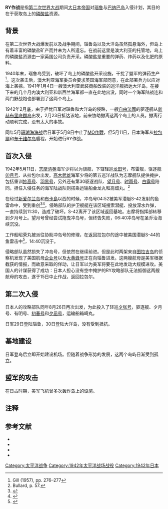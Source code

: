 {{multiple issues|
{{expand|time=2016-11-15T03:53:02+00:00}}
{{onesource|time=2016-11-15T03:53:02+00:00}}
}}
{{Infobox Military Conflict
|conflict=RY作战
|partof=[[第二次世界大戰|第二次世界大戰]][[太平洋戰爭|太平洋戰爭]]
|image=[[File:Coral_Sea.jpg|300px]]
|caption=珊瑚海地图，[[諾魯|諾魯]]（又译瑙鲁）岛和[[巴纳巴岛|大洋岛]]在地图右上角
|date=1942年4月
|place=[[珊瑚海|珊瑚海]]
|result=1942年5月15日暂停；<br/>1942年8月29-30日完成
|combatant1={{Flag|AUS}}<br/>{{Flag|USA|1912}}
|combatant2={{flag|Empire of Japan}}
|commander1=
|commander2=
|strength1=
}}
{{Campaignbox Pacific 1941}}
{{Campaignbox Pacific Ocean}}

'''RY作战'''是指[[第二次世界大战|第二次世界大战]]期间[[大日本帝国|大日本帝国]]对[[諾魯|瑙鲁]]与[[巴纳巴岛|巴纳巴岛]]入侵计划，其目的在于获取岛上的[[磷酸鹽|磷酸盐]]资源。

== 背景 ==
在第二次世界大战爆发前以及战争期间，瑙鲁岛以及大洋岛虽然孤悬海外，但岛上有着丰富的磷酸盐矿产而并未为人所遗忘。在战前这里是澳大利亚的托管地，岛上的磷酸盐资源由一家英国公司负责开采。磷酸盐是重要的弹药、炸药以及化肥的原料。

1940年末，瑙鲁岛受到{{link-en|德国对瑙鲁的攻击|German attacks on Nauru|德国辅助巡洋舰的炮击}}，破坏了岛上的磷酸盐开采设施，干扰了盟军的弹药生产<ref>Gill (1957), pp. 276–277</ref>。这次袭击后，澳大利亚海军委员会要求英国海军部同意，在此部署兵力以应对海上袭掠。1941年1月4日一艘澳大利亚武装商船改装的巡洋舰抵达大洋岛，在接下来的几个月内澳大利亚和新西兰海军都一直在此地出没，同时一个海军陆战连和两门野战炮也部署到了这两个岛上。

1942年2月底，由于担忧日军对瑙鲁和大洋岛的侵略，一艘[[自由法國|自由法國]]的驱逐舰从[[新赫布里底群島共管地|新赫布里底群岛]]出发，2月23日抵达该地，前来协助撤离这两个岛上的人员。撤离行动顺利完成，没有太大的事故。

同年5月[[珊瑚海海战|珊瑚海海战]]后日军于5月8日中止了[[MO作戰|MO作戰]]，但5月11日，日本海军从[[拉包爾|拉包爾]]和[[布干维尔岛|布干维尔岛]]启程，开始进行RY作战。

== 首次入侵 ==
1942年5月11日，[[志摩清英|志摩清英]]海军少将以{{link-ja|冲岛号布雷舰|沖島 (敷設艦)}}为旗舰，下辖轻巡[[龍田號輕巡洋艦|龙田号]]，布雷舰{{link-ja|津轻号布雷舰|津軽 (敷設艦)|津轻号}}，驱逐舰[[卯月号驱逐舰|卯月号]]、{{link-ja|夕月号驱逐舰|夕月 (駆逐艦)|夕月号}}从拉包尔出发。[[高木武雄|高木武雄]]海军少将的第五巡洋战队为志摩舰队提供掩护，包括重训[[妙高號重巡洋艦|妙高号]]、[[羽黑號重巡洋艦|羽黑号]]，另外还有第30驱逐战队{{link-ja|有明号驱逐舰|有明 (初春型駆逐艦)|有明号}}、[[望月号驱逐舰|望月号]]、[[時雨號驅逐艦|时雨号]]、[[白露号驱逐舰|白露号]]陪同。担任入侵任务的海军陆战队则搭乘运输船金龙丸和高畑丸。<ref>Bullard, p. 57.</ref>

在经过[[新爱尔兰岛|新爱尔兰岛]]和[[布卡島|布卡島]]以西的时候，冲岛号04:52被美军潜艇S-42发射的鱼雷命中，受到重创<ref>{{Cite web | title = Battle of the Coral Sea | work = Naval History & Heritage | publisher = US Navy | url = http://www.history.navy.mil/history/CoralSea.htm | accessdate = 6 June 2011 | archive-date = 2011-06-24 | archive-url = https://web.archive.org/web/20110624081224/http://www.history.navy.mil/history/CoralSea.htm | dead-url = no }}</ref><ref>{{Cite web | title = USN Ships USS S-42 (SS-153) | work = NAVAL HISTORICAL CENTER | publisher = US Navy | url = http://www.history.navy.mil/photos/sh-usn/usnsh-s/ss153.htm | accessdate = 6 June 2011 | archive-date = 2011-02-14 | archive-url = https://web.archive.org/web/20110214134830/http://www.history.navy.mil/photos/sh-usn/usnsh-s/ss153.htm | dead-url = no }}</ref>。侵略部队的护卫舰艇在该区域搜索潜艇、投放深水炸弹，一直持续到11:30，造成了破坏。S-42离开了该区域返回基地。志摩将指挥部转移到夕月号上。望月号曾经尝试拖曳冲岛号，但终告失败，06:40冲岛号在圣乔治海峡沉没{{Coord|05|06|S|153|48|E}}。

工作船昭荣丸被派往协助冲岛号的修理，在返回拉包尔的途中被美国潜艇S-44的鱼雷击中<ref>{{Cite web | title = USN Ships USS S-44 (SS-155) | work = NAVAL HISTORICAL CENTER | publisher = US Navy | url = http://www.history.navy.mil/photos/sh-usn/usnsh-s/ss155.htm | accessdate = 6 June 2011 | archive-date = 2011-09-18 | archive-url = https://web.archive.org/web/20110918020357/http://www.history.navy.mil/photos/sh-usn/usnsh-s/ss155.htm | dead-url = no }}</ref>，14:40沉没于{{Coord|04|51|S|152|54|E}}。

侵略部队虽然损失了冲岛号，但依然在继续前进。但是此时两架来自[[图拉吉岛|图拉吉岛]]的侦察机发现了美国航母[[企業號航空母艦_(CV-6)|企业号]]以及[[大黃蜂號航空母艦_(CV-8)|大黄蜂号]]正在向瑙鲁进发。这两艘航母是美军根据截获的情报，而故意采取的佯动，让日军以为美军将要在此地发动大规模进攻。美国人的计谋获得了成功：日本人担心没有空中掩护的RY攻略部队无法抵御这两艘航母的攻击，遂于15日中止作战，返回拉包尔。

== 第二次入侵 ==
日本人的攻略部队同年8月26日再次出发，为此投入了轻巡[[夕張號輕巡洋艦|夕张号]]，驱逐舰{{link-ja|追风号驱逐舰|追風 (2代神風型駆逐艦)|追风号}}、夕月号、有明号、[[初春號驅逐艦|初春号]]和[[夕凪號驅逐艦|夕凪号]]，运输船箱崎丸。

日军29日登陆瑙鲁，30日登陆大洋岛，没有受到抵抗。

== 基地建设 ==
日军登岛后立即开始建设机场。但随着战争形势的发展，这两个岛屿日渐受到孤立。

== 盟军的攻击 ==
在日占时期，美军飞机曾多次轰炸岛上的设施。

== 注释 ==
{{Reflist}}

== 参考文献 ==
*{{cite book | last = Brown | first = David | authorlink = | year = 1990 | title = Warship Losses of World War Two | publisher = Naval Institute Press | location = | isbn = 1-55750-914-X }}
*{{cite book | last = Lundstrom | first = John B. | year = 2006 | chapter = | title = Black Shoe Carrier Admiral: Frank Jack Fletcher at Coral Sea, Midway, and Guadalcanal | publisher = Naval Institute Press | location = Annapolis, Maryland | isbn = 1-59114-475-2 }}
*{{cite book | last = Lundstrom | first = John B. | year = 2005|edition=New | chapter = | title = The First Team: Pacific Naval Air Combat from Pearl Harbor to Midway | publisher = Naval Institute Press | location = Annapolis, Maryland, U.S.A. | isbn = 1-59114-471-X }}
*{{cite book | last = Willmott | first = H. P. | authorlink = | year = 2002 | chapter = | title = The War with Japan: The Period of Balance, May 1942 – October 1943 | publisher = Scholarly Resources Inc. | location = [[Wilmington,_Delaware|Wilmington, Delaware]] | isbn = 0-8420-5032-9 }}

{{DEFAULTSORT:RY, 作战}}
[[Category:太平洋战争|Category:太平洋战争]]
[[Category:1942年太平洋战场战役|Category:1942年太平洋战场战役]]
[[Category:1942年日本|Category:1942年日本]]